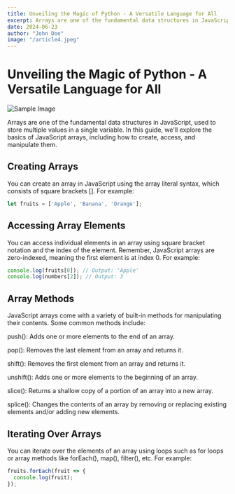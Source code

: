 ```yaml
---
title: Unveiling the Magic of Python - A Versatile Language for All
excerpt: Arrays are one of the fundamental data structures in JavaScript, used to store multiple values in a single variable.
date: 2024-06-23
author: "John Doe"
image: "/article4.jpeg"
---
```


# Unveiling the Magic of Python - A Versatile Language for All

![Sample Image](/article4.jpeg "Sample Image")


Arrays are one of the fundamental data structures in JavaScript, used to store multiple values in a single variable. In this guide, we'll explore the basics of JavaScript arrays, including how to create, access, and manipulate them.

## Creating Arrays

You can create an array in JavaScript using the array literal syntax, which consists of square brackets []. For example:

```javascript
let fruits = ['Apple', 'Banana', 'Orange'];
```

## Accessing Array Elements
You can access individual elements in an array using square bracket notation and the index of the element. Remember, JavaScript arrays are zero-indexed, meaning the first element is at index 0. For example:

```javascript
console.log(fruits[0]); // Output: 'Apple'
console.log(numbers[2]); // Output: 3
```

## Array Methods
JavaScript arrays come with a variety of built-in methods for manipulating their contents. Some common methods include:

push(): Adds one or more elements to the end of an array.

pop(): Removes the last element from an array and returns it.

shift(): Removes the first element from an array and returns it.

unshift(): Adds one or more elements to the beginning of an array.

slice(): Returns a shallow copy of a portion of an array into a new array.

splice(): Changes the contents of an array by removing or replacing existing elements and/or adding new elements.

## Iterating Over Arrays
You can iterate over the elements of an array using loops such as for loops or array methods like forEach(), map(), filter(), etc. For example:

```javascript
fruits.forEach(fruit => {
  console.log(fruit);
});
```
